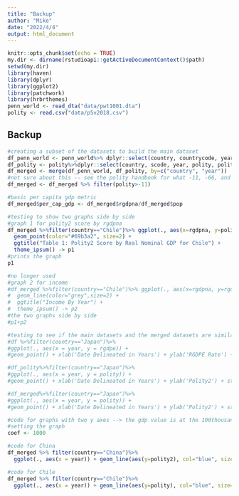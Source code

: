 ---
title: "Backup"
author: "Mike"
date: "2022/4/4"
output: html_document
---

```{r setup, include=FALSE}
knitr::opts_chunk$set(echo = TRUE)
my.dir <- dirname(rstudioapi::getActiveDocumentContext()$path)
setwd(my.dir) 
library(haven)
library(dplyr)
library(ggplot2)
library(patchwork)
library(hrbrthemes)
penn_world <- read_dta("data/pwt1001.dta")
polity <- read.csv("data/p5v2018.csv")
```

## Backup
```{r, include=FALSE, results='asis'}
#creating a subset of the datasets to build the main dataset
df_penn_world <- penn_world%>% dplyr::select(country, countrycode, year, rgdpna, rgdpe, rgdpo, pop)
df_polity <- polity%>%dplyr::select(country, scode, year, polity, polity2, p5, democ, autoc)
df_merged <- merge(df_penn_world, df_polity, by=c("country", "year"))
#not sure about this -- see the polity handbook for what -11, -66, and -88 mean
df_merged <- df_merged %>% filter(polity>-11)

#basic per capita gdp metric
df_merged$per_cap_gdp <- df_merged$rgdpna/df_merged$pop

#testing to show two graphs side by side
#graph 1 for polity2 score by rgdpna
df_merged %>%filter(country=="Chile")%>% ggplot(., aes(x=rgdpna, y=polity2)) + ylim(-10,10) +
  geom_point(color="#69b3a2", size=2) +
  ggtitle("Table 1: Polity2 Score by Real Nominal GDP for Chile") +
  theme_ipsum() -> p1
#prints the graph
p1

#no longer used
#graph 2 for income
#df_merged %>%filter(country=="Chile")%>% ggplot(., aes(x=rgdpna, y=rgdpe)) +
#  geom_line(color="grey",size=2) +
#  ggtitle("Income By Year") +
#  theme_ipsum() -> p2
#the two graphs side by side
#p1+p2

#testing to see if the main datasets and the merged datasets are similar -- not necessary. 
#df %>%filter(country=="Japan")%>%
#ggplot(., aes(x = year, y = rgdpe)) + 
#geom_point() + xlab('Date Delineated in Years') + ylab('RGDPE Rate') + stat_smooth(method = "loess", col = "red") + theme(text=element_text(size=12,  family="serif")) + ggtitle("Figure 2: Test of Merged")

#df_polity%>%filter(country=="Japan")%>%
#ggplot(., aes(x = year, y = polity)) + 
#geom_point() + xlab('Date Delineated in Years') + ylab('Polity2') + stat_smooth(method = "loess", col = "red") + theme(text=element_text(size=12,  family="serif")) + ggtitle("Figure 3: Test of Polity")

#df_merged%>%filter(country=="Japan")%>%
#ggplot(., aes(x = year, y = polity)) + 
#geom_point() + xlab('Date Delineated in Years') + ylab('Polity2') + stat_smooth(method = "loess", col = "red") + theme(text=element_text(size=12,  family="serif")) + ggtitle("Figure 4: Test of Merged")
```

```{r, include=FALSE, results='asis'}
#code for graphs with two y axes --> the gdp value is at the 100thousandth level to allow for easy comparison between polity score and gdp
#setting the graph 
coef <- 1000

#code for China
df_merged %>% filter(country=="China")%>%
  ggplot(., aes(x = year)) + geom_line(aes(y=polity2), col="blue", size=2) + geom_line(aes(y=rgdpna/coef), col = "red", size=2) + scale_y_continuous("Polity Score", sec.axis = sec_axis(~., name="GDP")) + ggtitle("Graph comparing polity score and gdp value China") + theme(axis.title.y = element_text(color = "blue", size=13), axis.title.y.right = element_text(color = "red", size=13))

#code for Chile
df_merged %>% filter(country=="Chile")%>%
  ggplot(., aes(x = year)) + geom_line(aes(y=polity), col="blue", size=2) + geom_line(aes(y=per_cap_gdp/coef), col = "red", size=2) + scale_y_continuous("Polity Score", sec.axis = sec_axis(~., name="GDP")) + ggtitle("Graph comparing polity score and gdp value Chile")+ theme(axis.title.y = element_text(color = "blue", size=13), axis.title.y.right = element_text(color = "red", size=13))
```

